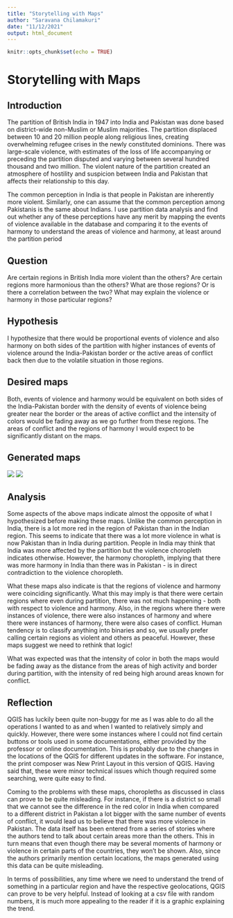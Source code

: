 ---
title: "Storytelling with Maps"
author: "Saravana Chilamakuri"
date: "11/12/2021"
output: html_document
---

```{r setup, include=FALSE}
knitr::opts_chunk$set(echo = TRUE)
```

# Storytelling with Maps

## Introduction

The partition of British India in 1947 into India and Pakistan was done based on district-wide non-Muslim or Muslim majorities. The partition displaced between 10 and 20 million people along religious lines, creating overwhelming refugee crises in the newly constituted dominions. There was large-scale violence, with estimates of the loss of life accompanying or preceding the partition disputed and varying between several hundred thousand and two million. The violent nature of the partition created an atmosphere of hostility and suspicion between India and Pakistan that affects their relationship to this day.

The common perception in India is that people in Pakistan are inherently more violent. Similarly, one can assume that the common perception among Pakistanis is the same about Indians. I use partition data analysis and find out whether any of these perceptions have any merit by mapping the events of violence available in the database and comparing it to the events of harmony to understand the areas of violence and harmony, at least around the partition period

## Question

Are certain regions in British India more violent than the others? Are certain regions more harmonious than the others?  What are those regions? Or is there a correlation between the two? What may explain the violence or harmony in those particular regions?

## Hypothesis

I hypothesize that there would be proportional events of violence and also harmony on both sides of the partition with higher instances of events of violence around the India-Pakistan border or the active areas of conflict back then due to the volatile situation in those regions.

## Desired maps

Both, events of violence and harmony would be equivalent on both sides of the India-Pakistan border with the density of events of violence being greater near the border or the areas of active conflict and the intensity of colors would be fading away as we go further from these regions. The areas of conflict and the regions of harmony I would expect to be significantly distant on the maps.

## Generated maps

<img src="harmony.png">
<img src="violence.png">

## Analysis

Some aspects of the above maps indicate almost the opposite of what I hypothesized before making these maps. Unlike the common perception in India, there is a lot more red in the region of Pakistan than in the Indian region. This seems to indicate that there was a lot more violence in what is now Pakistan than in India during partition. People in India may think that India was more affected by the partition but the violence choropleth indicates otherwise. However, the harmony choropleth, implying that there was more harmony in India than there was in Pakistan - is in direct contradiction to the violence choropleth.

What these maps also indicate is that the regions of violence and harmony were coinciding significantly. What this may imply is that there were certain regions where even during partition, there was not much happening - both with respect to violence and harmony. Also, in the regions where there were instances of violence, there were also instances of harmony and where there were instances of harmony, there were also cases of conflict. Human tendency is to classify anything into binaries and so, we usually prefer calling certain regions as violent and others as peaceful. However, these maps suggest we need to rethink that logic!

What was expected was that the intensity of color in both the maps would be fading away as the distance from the areas of high activity and border during partition, with the intensity of red being high around areas known for conflict.

## Reflection

QGIS has luckily been quite non-buggy for me as I was able to do all the operations I wanted to as and when I wanted to relatively simply and quickly. However, there were some instances where I could not find certain buttons or tools used in some documentations, either provided by the professor or online documentation. This is probably due to the changes in the locations of the QGIS for different updates in the software. For instance, the print composer was New Print Layout in this version of QGIS. Having said that, these were minor technical issues which though required some searching, were quite easy to find.

Coming to the problems with these maps, choropleths as discussed in class can prove to be quite misleading. For instance, if there is a district so small that we cannot see the difference in the red color in India when compared to a different district in Pakistan a lot bigger with the same number of events of conflict, it would lead us to believe that there was more violence in Pakistan. The data itself has been entered from a series of stories where the authors tend to talk about certain areas more than the others. This in turn means that even though there may be several moments of harmony or violence in certain parts of the countries, they won’t be shown. Also, since the authors primarily mention certain locations, the maps generated using this data can be quite misleading.

In terms of possibilities, any time where we need to understand the trend of something in a particular region and have the respective geolocations, QGIS can prove to be very helpful. Instead of looking at a csv file with random numbers, it is much more appealing to the reader if it is a graphic explaining the trend.